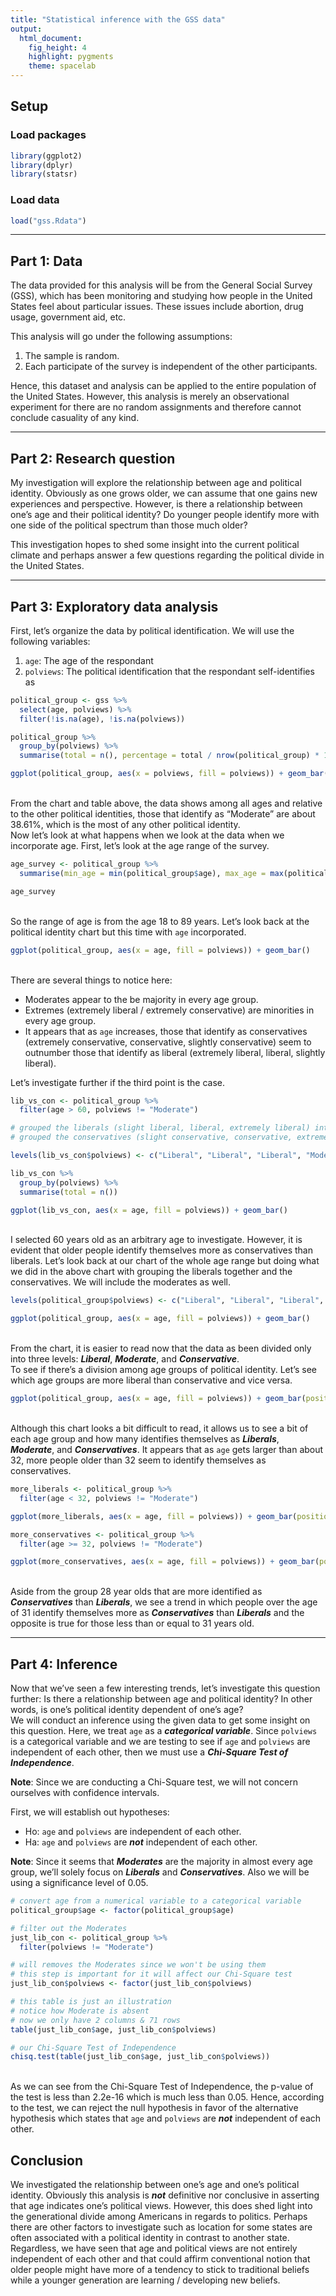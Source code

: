 ```yaml
---
title: "Statistical inference with the GSS data"
output: 
  html_document: 
    fig_height: 4
    highlight: pygments
    theme: spacelab
---
```


## Setup

### Load packages

```r
library(ggplot2)
library(dplyr)
library(statsr)
```

### Load data
```r
load("gss.Rdata")
```
* * *

## Part 1: Data
The data provided for this analysis will be from the General Social Survey (GSS), which has been monitoring and studying how people in the United States feel about particular issues. These issues include abortion, drug usage, government aid, etc.

This analysis will go under the following assumptions:

1. The sample is random.
2. Each participate of the survey is independent of the other participants.

Hence, this dataset and analysis can be applied to the entire population of the United States. However, this analysis is merely an observational experiment for there are no random assignments and therefore cannot conclude casuality of any kind.

* * *

## Part 2: Research question

My investigation will explore the relationship between age and political identity. Obviously as one grows older, we can assume that one gains new experiences and perspective. However, is there a relationship between one's age and their political identity? Do younger people identify more with one side of the political spectrum than those much older? 

This investigation hopes to shed some insight into the current political climate and perhaps answer a few questions regarding the political divide in the United States.

* * *

## Part 3: Exploratory data analysis

First, let's organize the data by political identification. We will use the following variables:

1. ```age```: The age of the respondant
2. ```polviews```: The political identification that the respondant self-identifies as
```r
political_group <- gss %>%
  select(age, polviews) %>%
  filter(!is.na(age), !is.na(polviews))

political_group %>%
  group_by(polviews) %>%
  summarise(total = n(), percentage = total / nrow(political_group) * 100)

ggplot(political_group, aes(x = polviews, fill = polviews)) + geom_bar() + coord_flip()
```
<br>
From the chart and table above, the data shows among all ages and relative to the other political identities, those that identify as "Moderate" are about 38.61%, which is the most of any other political identity.
<br>
Now let's look at what happens when we look at the data when we incorporate age. 
First, let's look at the age range of the survey.
```r
age_survey <- political_group %>%
  summarise(min_age = min(political_group$age), max_age = max(political_group$age))

age_survey
```
<br>
So the range of age is from the age 18 to 89 years. 
Let's look back at the political identity chart but this time with ```age``` incorporated.
```r
ggplot(political_group, aes(x = age, fill = polviews)) + geom_bar()
```
<br>
There are several things to notice here:

* Moderates appear to the be majority in every age group.
* Extremes (extremely liberal / extremely conservative) are minorities in every age group.
* It appears that as ```age``` increases, those that identify as conservatives (extremely conservative, conservative, slightly conservative) seem to outnumber those that identify as liberal (extremely liberal, liberal, slightly liberal).

Let's investigate further if the third point is the case.
```r
lib_vs_con <- political_group %>%
  filter(age > 60, polviews != "Moderate")

# grouped the liberals (slight liberal, liberal, extremely liberal) into one group: Liberal
# grouped the conservatives (slight conservative, conservative, extremely conservative) into one group: Conservative

levels(lib_vs_con$polviews) <- c("Liberal", "Liberal", "Liberal", "Moderate", "Conservative", "Conservative", "Conservative")

lib_vs_con %>%
  group_by(polviews) %>%
  summarise(total = n())

ggplot(lib_vs_con, aes(x = age, fill = polviews)) + geom_bar()

```
<br>
I selected 60 years old as an arbitrary age to investigate. However, it is evident that older people identify themselves more as conservatives than liberals. Let's look back at our chart of the whole age range but doing what we did in the above chart with grouping the liberals together and the conservatives. We will include the moderates as well.
```r
levels(political_group$polviews) <- c("Liberal", "Liberal", "Liberal", "Moderate", "Conservative", "Conservative", "Conservative")

ggplot(political_group, aes(x = age, fill = polviews)) + geom_bar()
```
<br>
From the chart, it is easier to read now that the data as been divided only into three levels: ***Liberal***, ***Moderate***, and ***Conservative***.
<br>
To see if there's a division among age groups of political identity. Let's see which age groups are more liberal than conservative and vice versa.
```r
ggplot(political_group, aes(x = age, fill = polviews)) + geom_bar(position = position_dodge())
```
<br>
Although this chart looks a bit difficult to read, it allows us to see a bit of each age group and how many identifies themselves as ***Liberals***, ***Moderate***, and ***Conservatives***. It appears that as ```age``` gets larger than about 32, more people older than 32 seem to identify themselves as conservatives.

```r
more_liberals <- political_group %>%
  filter(age < 32, polviews != "Moderate")

ggplot(more_liberals, aes(x = age, fill = polviews)) + geom_bar(position = position_dodge())

more_conservatives <- political_group %>%
  filter(age >= 32, polviews != "Moderate")

ggplot(more_conservatives, aes(x = age, fill = polviews)) + geom_bar(position = position_dodge())
```
<br>
Aside from the group 28 year olds that are more identified as ***Conservatives*** than ***Liberals***, we see a trend in which people over the age of 31 identify themselves more as ***Conservatives*** than ***Liberals*** and the opposite is true for those less than or equal to 31 years old. 

* * * 

## Part 4: Inference

Now that we've seen a few interesting trends, let's investigate this question further: Is there a relationship between age and political identity? In other words, is one's political identity dependent of one's age?
<br>
We will conduct an inference using the given data to get some insight on this question. Here, we treat ```age``` as a ***categorical variable***. Since ```polviews``` is a categorical variable and we are testing to see if ```age``` and ```polviews``` are independent of each other, then we must use a ***Chi-Square Test of Independence***.

**Note**: Since we are conducting a Chi-Square test, we will not concern ourselves with confidence intervals.

First, we will establish out hypotheses:

* Ho: ```age``` and ```polviews``` are independent of each other.
* Ha: ```age``` and ```polviews``` are ***not*** independent of each other.

**Note**: Since it seems that ***Moderates*** are the majority in almost every age group, we'll solely focus on ***Liberals*** and ***Conservatives***. Also we will be using a significance level of 0.05.
```r
# convert age from a numerical variable to a categorical variable
political_group$age <- factor(political_group$age)

# filter out the Moderates
just_lib_con <- political_group %>%
  filter(polviews != "Moderate")

# will removes the Moderates since we won't be using them
# this step is important for it will affect our Chi-Square test
just_lib_con$polviews <- factor(just_lib_con$polviews)

# this table is just an illustration
# notice how Moderate is absent
# now we only have 2 columns & 71 rows
table(just_lib_con$age, just_lib_con$polviews)

# our Chi-Square Test of Independence
chisq.test(table(just_lib_con$age, just_lib_con$polviews))
```
<br>
As we can see from the Chi-Square Test of Independence, the p-value of the test is less than 2.2e-16 which is much less than 0.05. Hence, according to the test, we can reject the null hypothesis in favor of the alternative hypothesis which states that ```age``` and ```polviews``` are ***not*** independent of each other.

## Conclusion

We investigated the relationship between one's age and one's political identity. Obviously this analysis is ***not*** definitive nor conclusive in asserting that age indicates one's political views. However, this does shed light into the generational divide among Americans in regards to politics. Perhaps there are other factors to investigate such as location for some states are often associated with a political identity in contrast to another state. Regardless, we have seen that age and political views are not entirely independent of each other and that could affirm conventional notion that older people might have more of a tendency to stick to traditional beliefs while a younger generation are learning / developing new beliefs.
